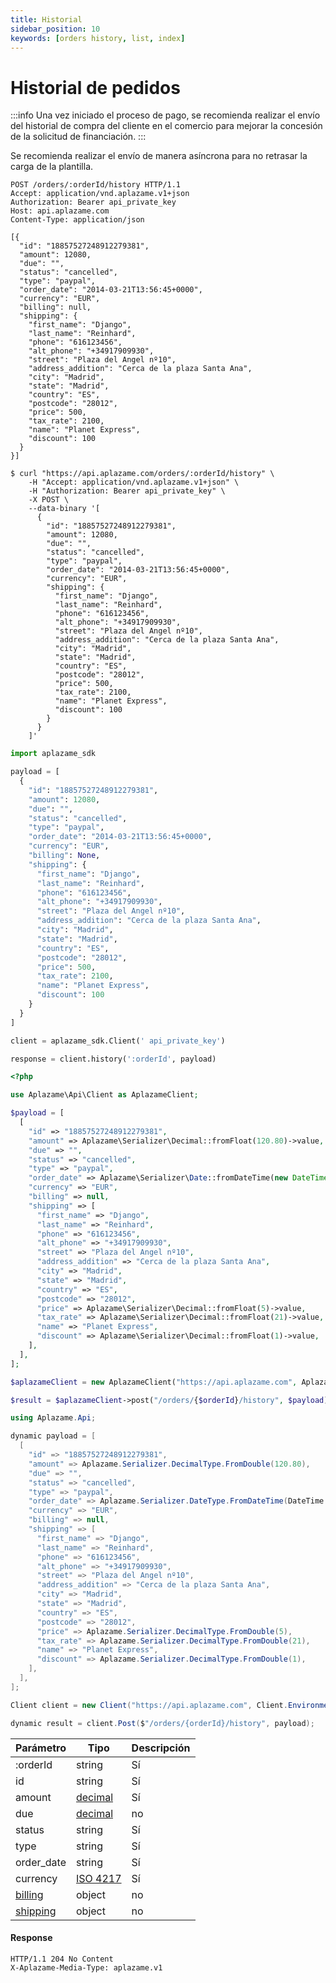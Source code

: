 ```yaml
---
title: Historial
sidebar_position: 10
keywords: [orders history, list, index]
---
```


# Historial de pedidos

:::info
Una vez iniciado el proceso de pago, se recomienda realizar el envío del historial de compra del cliente en el comercio para mejorar la concesión de la solicitud de financiación.
:::

Se recomienda realizar el envío de manera asíncrona para no retrasar la carga de la plantilla.

<Tabs>
  <TabItem value="http" label="http">

```http
POST /orders/:orderId/history HTTP/1.1
Accept: application/vnd.aplazame.v1+json
Authorization: Bearer api_private_key
Host: api.aplazame.com
Content-Type: application/json

[{
  "id": "18857527248912279381",
  "amount": 12080,
  "due": "",
  "status": "cancelled",
  "type": "paypal",
  "order_date": "2014-03-21T13:56:45+0000",
  "currency": "EUR",
  "billing": null,
  "shipping": {
    "first_name": "Django",
    "last_name": "Reinhard",
    "phone": "616123456",
    "alt_phone": "+34917909930",
    "street": "Plaza del Angel nº10",
    "address_addition": "Cerca de la plaza Santa Ana",
    "city": "Madrid",
    "state": "Madrid",
    "country": "ES",
    "postcode": "28012",
    "price": 500,
    "tax_rate": 2100,
    "name": "Planet Express",
    "discount": 100
  }
}]
```
  </TabItem>
  <TabItem value="shell" label="shell">

```shell
$ curl "https://api.aplazame.com/orders/:orderId/history" \
    -H "Accept: application/vnd.aplazame.v1+json" \
    -H "Authorization: Bearer api_private_key" \
    -X POST \
    --data-binary '[
      {
        "id": "18857527248912279381",
        "amount": 12080,
        "due": "",
        "status": "cancelled",
        "type": "paypal",
        "order_date": "2014-03-21T13:56:45+0000",
        "currency": "EUR",
        "shipping": {
          "first_name": "Django",
          "last_name": "Reinhard",
          "phone": "616123456",
          "alt_phone": "+34917909930",
          "street": "Plaza del Angel nº10",
          "address_addition": "Cerca de la plaza Santa Ana",
          "city": "Madrid",
          "state": "Madrid",
          "country": "ES",
          "postcode": "28012",
          "price": 500,
          "tax_rate": 2100,
          "name": "Planet Express",
          "discount": 100
        }
      }
    ]'
```
  </TabItem>
  <TabItem value="python" label="python">

```python
import aplazame_sdk

payload = [
  {
    "id": "18857527248912279381",
    "amount": 12080,
    "due": "",
    "status": "cancelled",
    "type": "paypal",
    "order_date": "2014-03-21T13:56:45+0000",
    "currency": "EUR",
    "billing": None,
    "shipping": {
      "first_name": "Django",
      "last_name": "Reinhard",
      "phone": "616123456",
      "alt_phone": "+34917909930",
      "street": "Plaza del Angel nº10",
      "address_addition": "Cerca de la plaza Santa Ana",
      "city": "Madrid",
      "state": "Madrid",
      "country": "ES",
      "postcode": "28012",
      "price": 500,
      "tax_rate": 2100,
      "name": "Planet Express",
      "discount": 100
    }
  }
]

client = aplazame_sdk.Client(' api_private_key')

response = client.history(':orderId', payload)
```
  </TabItem>
  <TabItem value="php" label="php">

```php
<?php

use Aplazame\Api\Client as AplazameClient;

$payload = [
  [
    "id" => "18857527248912279381",
    "amount" => Aplazame\Serializer\Decimal::fromFloat(120.80)->value,
    "due" => "",
    "status" => "cancelled",
    "type" => "paypal",
    "order_date" => Aplazame\Serializer\Date::fromDateTime(new DateTime("2014-03-21 13:56:45"))->value,
    "currency" => "EUR",
    "billing" => null,
    "shipping" => [
      "first_name" => "Django",
      "last_name" => "Reinhard",
      "phone" => "616123456",
      "alt_phone" => "+34917909930",
      "street" => "Plaza del Angel nº10",
      "address_addition" => "Cerca de la plaza Santa Ana",
      "city" => "Madrid",
      "state" => "Madrid",
      "country" => "ES",
      "postcode" => "28012",
      "price" => Aplazame\Serializer\Decimal::fromFloat(5)->value,
      "tax_rate" => Aplazame\Serializer\Decimal::fromFloat(21)->value,
      "name" => "Planet Express",
      "discount" => Aplazame\Serializer\Decimal::fromFloat(1)->value,
    ],
  ],
];

$aplazameClient = new AplazameClient("https://api.aplazame.com", AplazameClient::ENVIRONMENT_PRODUCTION, " api_private_key");

$result = $aplazameClient->post("/orders/{$orderId}/history", $payload);
```
  </TabItem>
  <TabItem value="c" label="C#">

```csharp
using Aplazame.Api;

dynamic payload = [
  [
    "id" => "18857527248912279381",
    "amount" => Aplazame.Serializer.DecimalType.FromDouble(120.80),
    "due" => "",
    "status" => "cancelled",
    "type" => "paypal",
    "order_date" => Aplazame.Serializer.DateType.FromDateTime(DateTime.Parse("2014-03-21 13:56:45")),
    "currency" => "EUR",
    "billing" => null,
    "shipping" => [
      "first_name" => "Django",
      "last_name" => "Reinhard",
      "phone" => "616123456",
      "alt_phone" => "+34917909930",
      "street" => "Plaza del Angel nº10",
      "address_addition" => "Cerca de la plaza Santa Ana",
      "city" => "Madrid",
      "state" => "Madrid",
      "country" => "ES",
      "postcode" => "28012",
      "price" => Aplazame.Serializer.DecimalType.FromDouble(5),
      "tax_rate" => Aplazame.Serializer.DecimalType.FromDouble(21),
      "name" => "Planet Express",
      "discount" => Aplazame.Serializer.DecimalType.FromDouble(1),
    ],
  ],
];

Client client = new Client("https://api.aplazame.com", Client.EnvironmentProduction, " api_private_key");

dynamic result = client.Post($"/orders/{orderId}/history", payload);
```
  </TabItem>
</Tabs>

|<t id="table.parameter">Parámetro</t> | <t id="table.type">Tipo</t> | <t id="table.description">Descripción</t>|
|---------|---------|---------|
:orderId | string | <t id="docs.yes">Sí</t> | `id` del pedido
id | string | <t id="docs.yes">Sí</t> | `id` del pedido
amount | [decimal](../api-reference/#decimals) | <t id="docs.yes">Sí</t> | Importe del pedido
due | [decimal](../api-reference/#decimals) | no | Importe total del pedido
status | string | <t id="docs.yes">Sí</t> | Estado del pedido; Las opciones son `pending`, `cancelled`, `processing` y `complete`
type | string | <t id="docs.yes">Sí</t> | Tipo de pedido
order_date | string | <t id="docs.yes">Sí</t> | Fecha del pedido
currency | [ISO 4217](https://es.wikipedia.org/wiki/ISO_4217) | <t id="docs.yes">Sí</t> | Código de la moneda del pedido
[billing](../checkout-creation/#billing) | object | no | Dirección de facturación.
[shipping](../checkout-creation/#shipping) | object | no | Información de envío.

#### Response

```http
HTTP/1.1 204 No Content
X-Aplazame-Media-Type: aplazame.v1
```
